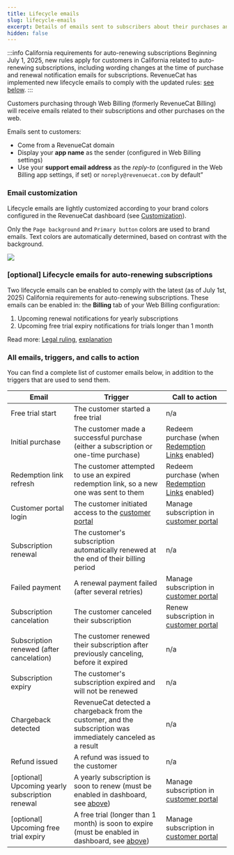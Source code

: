 ```yaml
---
title: Lifecycle emails
slug: lifecycle-emails
excerpt: Details of emails sent to subscribers about their purchases and subscriptions
hidden: false
---
```


:::info California requirements for auto-renewing subscriptions
Beginning July 1, 2025, new rules apply for customers in California related to auto-renewing subscriptions, including wording changes at the time of purchase and renewal notification emails for subscriptions. RevenueCat has implemented new lifecycle emails to comply with the updated rules: [see below](#optional-lifecycle-emails-for-auto-renewing-subscriptions).
:::

Customers purchasing through Web Billing (formerly RevenueCat Billing) will receive emails related to their subscriptions and other purchases on the web.

Emails sent to customers:

- Come from a RevenueCat domain
- Display your **app name** as the sender (configured in Web Billing settings)
- Use your **support email address** as the _reply-to_ (configured in the Web Billing app settings, if set) or `noreply@revenuecat.com` by default”

### Email customization

Lifecycle emails are lightly customized according to your brand colors configured in the RevenueCat dashboard (see [Customization](/web/web-billing/customization)).

Only the `Page background` and `Primary button` colors are used to brand emails. Text colors are automatically determined, based on contrast with the background.

![](/docs_images/web/web-billing/customization_in_emails.png)

### \[optional\] Lifecycle emails for auto-renewing subscriptions

Two lifecycle emails can be enabled to comply with the latest (as of July 1st, 2025) California requirements for auto-renewing subscriptions. These emails can be enabled in: the **Billing** tab of your Web Billing configuration:

1. Upcoming renewal notifications for yearly subscriptions
1. Upcoming free trial expiry notifications for trials longer than 1 month

Read more: [Legal ruling](https://leginfo.legislature.ca.gov/faces/codes_displayText.xhtml?lawCode=BPC&division=7.&title=&part=3.&chapter=1.&article=9.), [explanation](https://www.arnoldporter.com/en/perspectives/advisories/2025/01/new-california-requirements-for-subscriptions-in-2025)

### All emails, triggers, and calls to action

You can find a complete list of customer emails below, in addition to the triggers that are used to send them.

| Email                                             | Trigger                                                                                                                                                      | Call to action                                                                       |
| ------------------------------------------------- | ------------------------------------------------------------------------------------------------------------------------------------------------------------ | ------------------------------------------------------------------------------------ |
| Free trial start                                  | The customer started a free trial                                                                                                                            | n/a                                                                                  |
| Initial purchase                                  | The customer made a successful purchase (either a subscription or one-time purchase)                                                                         | Redeem purchase (when [Redemption Links](/web/web-billing/redemption-links) enabled) |
| Redemption link refresh                           | The customer attempted to use an expired redemption link, so a new one was sent to them                                                                      | Redeem purchase (when [Redemption Links](/web/web-billing/redemption-links) enabled) |
| Customer portal login                             | The customer initiated access to the [customer portal](/web/web-billing/customer-portal)                                                                     | Manage subscription in [customer portal](/web/web-billing/customer-portal)           |
| Subscription renewal                              | The customer's subscription automatically renewed at the end of their billing period                                                                         | n/a                                                                                  |
| Failed payment                                    | A renewal payment failed (after several retries)                                                                                                             | Manage subscription in [customer portal](/web/web-billing/customer-portal)           |
| Subscription cancelation                          | The customer canceled their subscription                                                                                                                     | Renew subscription in [customer portal](/web/web-billing/customer-portal)            |
| Subscription renewed (after cancelation)          | The customer renewed their subscription after previously canceling, before it expired                                                                        | n/a                                                                                  |
| Subscription expiry                               | The customer's subscription expired and will not be renewed                                                                                                  | n/a                                                                                  |
| Chargeback detected                               | RevenueCat detected a chargeback from the customer, and the subscription was immediately canceled as a result                                                | n/a                                                                                  |
| Refund issued                                     | A refund was issued to the customer                                                                                                                          | n/a                                                                                  |
| \[optional\] Upcoming yearly subscription renewal | A yearly subscription is soon to renew (must be enabled in dashboard, see [above](#optional-lifecycle-emails-for-auto-renewing-subscriptions))               | Manage subscription in [customer portal](/web/web-billing/customer-portal)           |
| \[optional\] Upcoming free trial expiry           | A free trial (longer than 1 month) is soon to expire (must be enabled in dashboard, see [above](#optional-lifecycle-emails-for-auto-renewing-subscriptions)) | Manage subscription in [customer portal](/web/web-billing/customer-portal)           |
